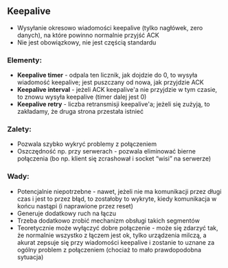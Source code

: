 ## Keepalive

- Wysyłanie okresowo wiadomości keepalive (tylko nagłówek, zero danych), na które powinno normalnie przyjść ACK
- Nie jest obowiązkowy, nie jest częścią standardu

### Elementy:

- **Keepalive timer** - odpala ten licznik, jak dojdzie do 0, to wysyła wiadomość keepalive; jest puszczany od nowa, jak przyjdzie ACK
- **Keepalive interval** - jeżeli ACK keepalive'a nie przyjdzie w tym czasie, to znowu wysyła keepalive (timer dalej jest 0)
- **Keepalive retry** - liczba retransmisji keepalive'a; jeżeli się zużyją, to zakładamy, że druga strona przestała istnieć

### Zalety:

- Pozwala szybko wykryć problemy z połączeniem
- Oszczędność np. przy serwerach - pozwala eliminować bierne połączenia (bo np. klient się zcrashował i socket “wisi” na serwerze)

### Wady:

- Potencjalnie niepotrzebne - nawet, jeżeli nie ma komunikacji przez długi czas i jest to przez błąd, to zostałoby to wykryte, kiedy komunikacja w końcu nastąpi (i naprawione przez reset)
- Generuje dodatkowy ruch na łączu
- Trzeba dodatkowo zrobić mechanizm obsługi takich segmentów
- Teoretycznie może wyłączyć dobre połączenie - może się zdarzyć tak, że normalnie wszystko z łączem jest ok, tylko urządzenia milczą, a akurat zepsuje się przy wiadomości keepalive i zostanie to uznane za ogólny problem z połączeniem (chociaż to mało prawdopodobna sytuacja)
